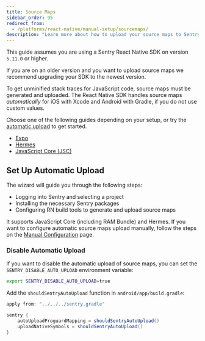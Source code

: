```yaml
---
title: Source Maps
sidebar_order: 95
redirect_from:
  - /platforms/react-native/manual-setup/sourcemaps/
description: "Learn more about how to upload your source maps to Sentry."
---
```


<Note>

This guide assumes you are using a Sentry React Native SDK on version `5.11.0` or higher.

If you are on an older version and you want to upload source maps we recommend upgrading your SDK to the newest version.

</Note>

To get unminified stack traces for JavaScript code, source maps must be generated and uploaded. The React Native SDK handles source maps _automatically_ for iOS with Xcode and Android with Gradle, if you do not use custom values.

Choose one of the following guides depending on your setup, or try the [automatic upload](#set-up-automatic-upload) to get started.

- [Expo](/platforms/react-native/sourcemaps/uploading/expo/)
- [Hermes](/platforms/react-native/sourcemaps/uploading/hermes/)
- [JavaScript Core (JSC)](/platforms/react-native/sourcemaps/uploading/jsc/)

## Set Up Automatic Upload

<Include name="react-native-sourcemaps-wizard-instructions.mdx" />

The wizard will guide you through the following steps:

- Logging into Sentry and selecting a project
- Installing the necessary Sentry packages
- Configuring RN build tools to generate and upload source maps

It supports JavaScript Core (including RAM Bundle) and Hermes. If you want to configure automatic source maps upload manually, follow the steps on the [Manual Configuration](/platforms/react-native/manual-setup/manual-setup) page.

### Disable Automatic Upload

If you want to disable the automatic upload of source maps, you can set the `SENTRY_DISABLE_AUTO_UPLOAD` environment variable:

```bash
export SENTRY_DISABLE_AUTO_UPLOAD=true
```

Add the `shouldSentryAutoUpload` function in `android/app/build.gradle`:

```gradle
apply from: "../../../sentry.gradle"

sentry {
    autoUploadProguardMapping = shouldSentryAutoUpload()
    uploadNativeSymbols = shouldSentryAutoUpload()
}
```